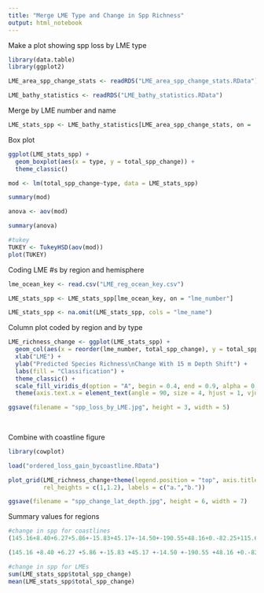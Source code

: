 ```yaml
---
title: "Merge LME Type and Change in Spp Richness"
output: html_notebook
---
```


Make a plot showing spp loss by LME type

```r
library(data.table)
library(ggplot2)

LME_area_spp_change_stats <- readRDS("LME_area_spp_change_stats.RData")

LME_bathy_statistics <- readRDS("LME_bathy_statistics.RData")

```

Merge by LME number and name
```r
LME_stats_spp <- LME_bathy_statistics[LME_area_spp_change_stats, on = .(lme_number, lme_name)]
```

Box plot
```r
ggplot(LME_stats_spp) +
  geom_boxplot(aes(x = type, y = total_spp_change)) +
  theme_classic()

mod <- lm(total_spp_change~type, data = LME_stats_spp)

summary(mod)

anova <- aov(mod)

summary(anova)

#tukey
TUKEY <- TukeyHSD(aov(mod))
plot(TUKEY)

```
Coding LME #s by region and hemisphere
```r
lme_ocean_key <- read.csv("LME_reg_ocean_key.csv")

LME_stats_spp <- LME_stats_spp[lme_ocean_key, on = "lme_number"]

LME_stats_spp <- na.omit(LME_stats_spp, cols = "lme_name")
```


Column plot coded by region and by type

```r
LME_richness_change <- ggplot(LME_stats_spp) +
  geom_col(aes(x = reorder(lme_number, total_spp_change), y = total_spp_change, fill = type)) +
  xlab("LME") +
  ylab("Predicted Species Richness\nChange With 15 m Depth Shift") +
  labs(fill = "Classification") +
  theme_classic() +
  scale_fill_viridis_d(option = "A", begin = 0.4, end = 0.9, alpha = 0.8) +
  theme(axis.text.x = element_text(angle = 90, size = 4, hjust = 1, vjust = 0.5), legend.title = element_blank())

ggsave(filename = "spp_loss_by_LME.jpg", height = 3, width = 5)
  
  


```

Combine with coastline figure

```r
library(cowplot)

load("ordered_loss_gain_bycoastline.RData")

plot_grid(LME_richness_change+theme(legend.position = "top", axis.title.y = element_text(size = 8)), ordered_loss_gain_bycoastline+theme(legend.position = "top", axis.title.y = element_text(size = 8), axis.text.x = element_text(size = 7)), nrow = 2, ncol = 1,
          rel_heights = c(1,1.2), labels = c("a.","b."))

ggsave(filename = "spp_change_lat_depth.jpg", height = 6, width = 7)

```
Summary values for regions
```r
#change in spp for coastlines
(145.16+8.40+6.27+5.86+-15.83+45.17+-14.50+-190.55+48.16+0.-82.25+115.61+114.61) #sum

(145.16 +8.40 +6.27 +5.86 +-15.83 +45.17 +-14.50 +-190.55 +48.16 +0.-82.25 +115.61 +114.61)/12 #mean

#change in spp for LMEs
sum(LME_stats_spp$total_spp_change)
mean(LME_stats_spp$total_spp_change)
```

